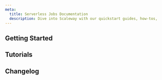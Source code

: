 ```yaml
---
meta:
  title: Serverless Jobs Documentation
  description: Dive into Scaleway with our quickstart guides, how-tos, tutorials and more.
---
```


<ProductHeader 
   productName="Serverless Jobs"
   productLogo="jobs"
   description="Scaleway Serverless Jobs allow you to run recurring and autonomous tasks in the cloud."
   url="/serverless/jobs/quickstart"
   label="Serverless Jobs Quickstart"
/>

## Getting Started

<Grid>
    <SummaryCard
        title="Quickstart"
        icon="rocket"
        description="Learn how to create and run a Serverless Jobs in a few steps."
        label="View Quickstart"
        url="/serverless/jobs/quickstart/"
    />
    <SummaryCard
        title="Concepts"
        icon="info"
        description="Core concepts that give you a better understanding of Serverless."
        label="View Concepts"
        url="/serverless/jobs/concepts/"
    />
    <SummaryCard
        title="How-Tos"
        icon="help-circle-outline"
        description="Learn how to use Serverless Jobs using the Scaleway console."
        label="View How-Tos"
        url="/serverless/jobs/how-to/"
    />
    <SummaryCard
        title="Additional Content"
        icon="book-open-outline"
        description="Go further with detailed, in-depth information on Serverless Jobs."
        label="View Additional Content"
        url="/serverless/jobs/reference-content/"
    />
</Grid>

## Tutorials

<Grid>
    <DefaultCard
        title="Managing Serverless Jobs using Dagster"
        url="/tutorials/dagster-serverless-jobs/"
        label="Read more"
    />
</Grid>


<ClickableBanner
    productLogo="cli"
    title="Serverless Jobs API"
    description="Manage Serverless Jobs using the Scaleway API."
    url="https://www.scaleway.com/en/developers/api/serverless-jobs/"
    label="Go to Serverless Jobs API"
/>

## Changelog

<ChangelogList
    productName="jobs"
    numberOfChanges={3}
/>
